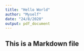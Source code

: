 ```yaml
---
title: "Hello World"
author: "Myself"
date: "24/8/2020"
output: pdf_document
---
```

## This is a Markdown file
